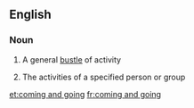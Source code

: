 ==English==

===Noun===
{{en-noun|sg=[[coming#Noun|coming]] and [[going#Noun|going]]|comings and goings}}

# A general [[bustle]] of activity
# {{in the plural}} The activities of a specified person or group

[[et:coming and going]]
[[fr:coming and going]]